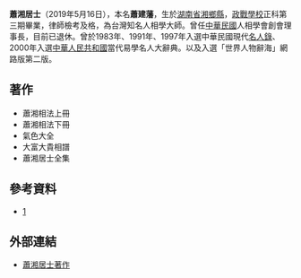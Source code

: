 '''蕭湘居士'''（{{bd|1930年|10月5日|catIdx=X蕭}}2019年5月16日），本名'''蕭建藩'''，生於[[湖南省|湖南省]][[湘鄉縣|湘鄉縣]]，[[國防大學政治作戰學院|政戰學校]]正科第三期畢業，律師檢考及格，為台灣知名人相學大師。曾任[[中華民國|中華民國]]人相學會創會理事長，目前已退休。曾於1983年、1991年、1997年入選中華民國現代[[名人錄|名人錄]]、2000年入選[[中華人民共和國|中華人民共和國]]當代易學名人大辭典。以及入選「世界人物辭海」網路版第二版。

== 著作 ==
*蕭湘相法上冊
*蕭湘相法下冊
*氣色大全
*大富大貴相譜
*蕭湘居士全集

== 參考資料 ==
*[https://web.archive.org/web/20070502135858/http://www.okok88.org/kay/fate100.htm]

== 外部連結 ==
*[https://web.archive.org/web/20120206041832/http://hfate.com.tw/n_writings.html 蕭湘居士著作]